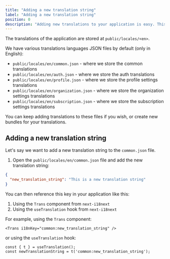 ```yaml
---
title: "Adding a new translation string"
label: "Adding a new translation string"
position: 0
description: "Adding new translations to your application is easy. This guide will show you how to add a new translation string to your application."
---
```


The translations of the application are stored at `public/locales/<en>`.

We have various translations languages JSON files by default (only in English):
- `public/locales/en/common.json` - where we store the common translations
- `public/locales/en/auth.json` - where we store the auth translations
- `public/locales/en/profile.json` - where we store the profile settings translations
- `public/locales/en/organization.json` - where we store the organization settings translations
- `public/locales/en/subscription.json` - where we store the subscription settings translations

You can keep adding translations to these files if you wish, or create new bundles for your translations.

## Adding a new translation string

Let's say we want to add a new translation string to the `common.json` file.

1. Open the `public/locales/en/common.json` file and add the new translation string:

```json
{
  "new_translation_string": "This is a new translation string"
}
```

You can then reference this key in your application like this:
1. Using the `Trans` component from `next-i18next`
2. Using the `useTranslation` hook from `next-i18next`

For example, using the `Trans` component:

```tsx
<Trans i18nKey="common:new_translation_string" />
```

or using the `useTranslation` hook:

```tsx
const { t } = useTranslation();
const newTranslationString = t('common:new_translation_string');
```
